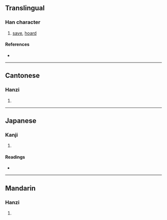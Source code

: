 {{also|攢}}
{{character info/new}}
==Translingual==

===Han character===
{{Han char|rn=64|rad=手|as=15|sn=18|four=|canj=QQOC|ids=⿰扌賛}}

# [[save]], [[hoard]]

====References====
* {{Han ref|kx=0462.040|dkj=12933|dj=0811.120|hdz=31978.090|uh=6505|ud=25861}}

----

==Cantonese==

===Hanzi===
{{yue-hanzi|jyut=[[cyun4]]|y=chyun4}}

# {{defn|lang=yue|sort=手15}}

----

==Japanese==

===Kanji===
{{ja-kanji|grade=|rs=手15}}

# {{defn|lang=ja|sort=手15}}

====Readings====
* {{ja-readings|on=[[さん]] (san)|kun=[[あつまる]] (atsumaru)}}

----

==Mandarin==

===Hanzi===
{{cmn-hanzi|pin=[[zǎn]] ([[zan3]])|wg=tsan<sup>3</sup>}}

# {{defn|lang=cmn|sort=手15}}